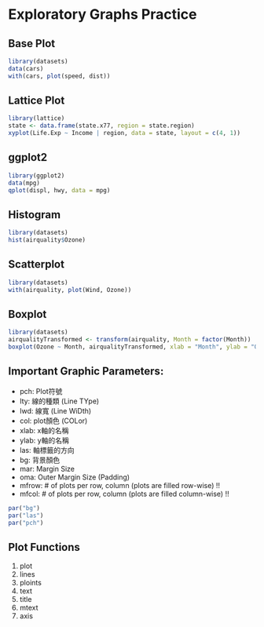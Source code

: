 Exploratory Graphs Practice
===========================

Base Plot
---------------------------
```r
library(datasets)
data(cars)
with(cars, plot(speed, dist))
```


Lattice Plot
---------------------------
```r
library(lattice)
state <- data.frame(state.x77, region = state.region)
xyplot(Life.Exp ~ Income | region, data = state, layout = c(4, 1))
```


ggplot2
---------------------------
```r
library(ggplot2)
data(mpg)
qplot(displ, hwy, data = mpg)
```

Histogram
--------------------
```r
library(datasets)
hist(airquality$Ozone)
```

Scatterplot
---------------------
```r
library(datasets)
with(airquality, plot(Wind, Ozone))
```

Boxplot
-----------------------
```r
library(datasets)
airqualityTransformed <- transform(airquality, Month = factor(Month))
boxplot(Ozone ~ Month, airqualityTransformed, xlab = "Month", ylab = "Ozone")
```


Important Graphic Parameters:
--------------------------
* pch: Plot符號
* lty: 線的種類 (Line TYpe)
* lwd: 線寬 (Line WiDth)
* col: plot顏色 (COLor)
* xlab: x軸的名稱
* ylab: y軸的名稱
* las: 軸標籤的方向
* bg: 背景顏色
* mar: Margin Size
* oma: Outer Margin Size (Padding)
* mfrow: # of plots per row, column (plots are filled row-wise) !!
* mfcol: # of plots per row, column (plots are filled column-wise) !!

```r
par("bg")
par("las")
par("pch")
```


Plot Functions
-----------------
1. plot
2. lines
3. ploints
4. text
5. title
6. mtext
7. axis